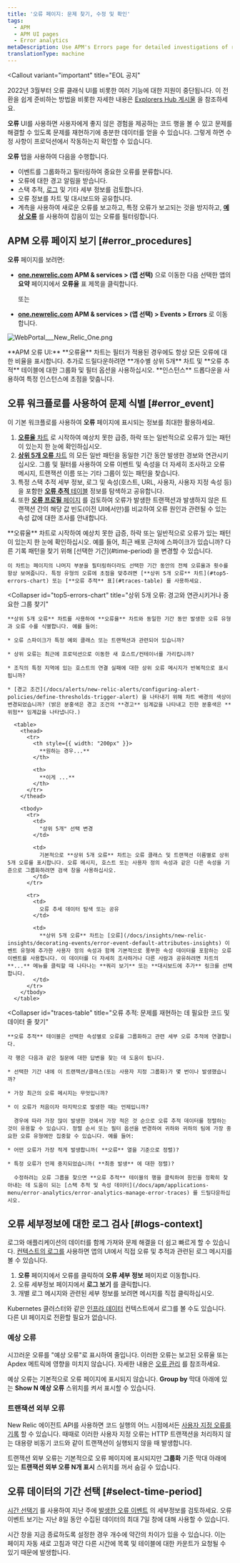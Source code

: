 ```yaml
---
title: '오류 페이지: 문제 찾기, 수정 및 확인'
tags:
  - APM
  - APM UI pages
  - Error analytics
metaDescription: Use APM's Errors page for detailed investigations of reported errors.
translationType: machine
---
```



<Callout
  variant="important"
  title="EOL 공지"
>
  2022년 3월부터 오류 클래식 UI를 비롯한 여러 기능에 대한 지원이 중단됩니다. 이 전환을 쉽게 준비하는 방법을 비롯한 자세한 내용은 [Explorers Hub 게시물](https://discuss.newrelic.com/t/important-upcoming-changes-to-capabilities-and-support-across-errors-classic-labels-service-infrastructure-on-host-snmp-integration-and-inventory-data-in-cloud-integrations/175370) 을 참조하세요.
</Callout>

**오류** UI를 사용하면 사용자에게 좋지 않은 경험을 제공하는 코드 행을 볼 수 있고 문제를 해결할 수 있도록 문제를 재현하기에 충분한 데이터를 얻을 수 있습니다. 그렇게 하면 수정 사항이 프로덕션에서 작동하는지 확인할 수 있습니다.

**오류** 탭을 사용하여 다음을 수행합니다.

* 이벤트를 그룹화하고 필터링하여 중요한 오류를 분류합니다.
* 오류에 대한 경고 알림을 받습니다.
* 스택 추적, [로그](#logs-context) 및 기타 세부 정보를 검토합니다.
* 오류 정보를 차트 및 대시보드와 공유합니다.
* 계측을 사용하여 새로운 오류를 보고하고, 특정 오류가 보고되는 것을 방지하고, [**예상 오류**](#expected-errors) 를 사용하여 잡음이 있는 오류를 필터링합니다.

## APM 오류 페이지 보기 [#error_procedures]

**오류** 페이지를 보려면:

* **[one.newrelic.com](https://one.newrelic.com/all-capabilities) APM & services > (앱 선택)** 으로 이동한 다음 선택한 앱의 **요약** 페이지에서 **오류율** 표 제목을 클릭합니다.

  또는

* **[one.newrelic.com](https://one.newrelic.com/all-capabilities) APM & services > (앱 선택) > Events > Errors** 로 이동합니다.

<img
  title="WebPortal___New_Relic_One.png"
  alt="WebPortal___New_Relic_One.png"
  src={apmWebportal}
/>

<figcaption>
  **APM 오류 UI:** **오류율** 차트는 필터가 적용된 경우에도 항상 모든 오류에 대한 비율을 표시합니다. 추가로 드릴다운하려면 **개수별 상위 5개** 차트 및 **오류 추적** 테이블에 대한 그룹화 및 필터 옵션을 사용하십시오. **인스턴스** 드롭다운을 사용하여 특정 인스턴스에 초점을 맞춥니다.
</figcaption>

## 오류 워크플로를 사용하여 문제 식별 [#error_event]

이 기본 워크플로를 사용하여 **오류** 페이지에 표시되는 정보를 최대한 활용하세요.

1. [**오류율** 차트](#error-rate-chart) 로 시작하여 예상치 못한 급증, 하락 또는 일반적으로 오류가 있는 패턴이 있는지 한 눈에 확인하십시오.
2. [**상위 5개 오류** 차트](#top5-errors-chart) 의 모든 일반 패턴을 동일한 기간 동안 발생한 경보와 연관시키십시오. 그룹 및 필터를 사용하여 오류 이벤트 및 속성을 더 자세히 조사하고 오류 메시지, 트랜잭션 이름 또는 기타 그룹이 있는 패턴을 찾습니다.
3. 특정 스택 추적 세부 정보, 로그 및 속성(호스트, URL, 사용자, 사용자 지정 속성 등)을 포함한 [**오류 추적** 테이블](#traces-table) 정보를 탐색하고 공유합니다.
4. 또한 [**오류 프로필** 페이지](/docs/apm/applications-menu/error-analytics/apm-error-profiles-troubleshoot-trends) 를 검토하여 오류가 발생한 트랜잭션과 발생하지 않은 트랜잭션 간의 해당 값 빈도(이전 UI에서만)를 비교하여 오류 원인과 관련될 수 있는 속성 값에 대한 조사를 안내합니다.

<CollapserGroup>
  <Collapser
    id="error-rate-chart"
    title="오류율 차트: 즉시 패턴 보기"
  >
    **오류율** 차트로 시작하여 예상치 못한 급증, 하락 또는 일반적으로 오류가 있는 패턴이 있는지 한 눈에 확인하십시오. 예를 들어, 최근 배포 근처에 스파이크가 있습니까? 다른 기록 패턴을 찾기 위해 [선택한 기간](#time-period) 을 변경할 수 있습니다.

    이 차트는 페이지의 나머지 부분을 필터링하더라도 선택한 기간 동안의 전체 오류율과 횟수를 항상 보여줍니다. 특정 유형의 오류에 초점을 맞추려면 [**상위 5개 오류** 차트](#top5-errors-chart) 또는 [**오류 추적** 표](#traces-table) 를 사용하세요.
  </Collapser>

  <Collapser
    id="top5-errors-chart"
    title="상위 5개 오류: 경고와 연관시키거나 중요한 그룹 찾기"
  >
    **상위 5개 오류** 차트를 사용하여 **오류율** 차트와 동일한 기간 동안 발생한 오류 유형과 오류 수를 식별합니다. 예를 들어:

    * 오류 스파이크가 특정 예외 클래스 또는 트랜잭션과 관련되어 있습니까?

    * 상위 오류는 최근에 프로덕션으로 이동한 새 호스트/컨테이너를 가리킵니까?

    * 조직의 특정 지역에 있는 호스트의 연결 실패에 대한 상위 오류 메시지가 반복적으로 표시됩니까?

    * [경고 조건](/docs/alerts/new-relic-alerts/configuring-alert-policies/define-thresholds-trigger-alert) 을 나타내기 위해 차트 배경의 색상이 변경되었습니까? (밝은 분홍색은 경고 조건의 **경고** 임계값을 나타내고 진한 분홍색은 **위험** 임계값을 나타냅니다.)

      <table>
        <thead>
          <tr>
            <th style={{ width: "200px" }}>
              **원하는 경우...**
            </th>

            <th>
              **이게 ...**
            </th>
          </tr>
        </thead>

        <tbody>
          <tr>
            <td>
              "상위 5개" 선택 변경
            </td>

            <td>
              기본적으로 **상위 5개 오류** 차트는 오류 클래스 및 트랜잭션 이름별로 상위 5개 오류를 표시합니다. 오류 메시지, 호스트 또는 사용자 정의 속성과 같은 다른 속성을 기준으로 그룹화하려면 검색 창을 사용하십시오.
            </td>
          </tr>

          <tr>
            <td>
              오류 추세 데이터 탐색 또는 공유
            </td>

            <td>
              **상위 5개 오류** 차트는 [오류](/docs/insights/new-relic-insights/decorating-events/error-event-default-attributes-insights) 이벤트 유형에 추가한 사용자 정의 속성과 함께 기본적으로 풍부한 속성 데이터를 포함하는 오류 이벤트를 사용합니다. 이 데이터를 더 자세히 조사하거나 다른 사람과 공유하려면 차트의 **...** 메뉴를 클릭할 때 나타나는 **쿼리 보기** 또는 **대시보드에 추가** 링크를 선택합니다.
            </td>
          </tr>
        </tbody>
      </table>
  </Collapser>

  <Collapser
    id="traces-table"
    title="오류 추적: 문제를 재현하는 데 필요한 코드 및 데이터 줄 찾기"
  >
    **오류 추적** 테이블은 선택한 속성별로 오류를 그룹화하고 관련 세부 오류 추적에 연결합니다.

    각 행은 다음과 같은 질문에 대한 답변을 찾는 데 도움이 됩니다.

    * 선택한 기간 내에 이 트랜잭션/클래스(또는 사용자 지정 그룹화)가 몇 번이나 발생했습니까?

    * 가장 최근의 오류 메시지는 무엇입니까?

    * 이 오류가 처음이자 마지막으로 발생한 때는 언제입니까?

      경우에 따라 가장 많이 발생한 것에서 가장 적은 것 순으로 오류 추적 데이터를 정렬하는 것이 유용할 수 있습니다. 정렬 순서 또는 필터 옵션을 변경하여 귀하와 귀하의 팀에 가장 중요한 오류 유형에만 집중할 수 있습니다. 예를 들어:

    * 어떤 오류가 가장 적게 발생합니까( **오류** 열을 기준으로 정렬)?

    * 특정 오류가 언제 중지되었습니까( **최종 발생** 에 대한 정렬)?

      수정하려는 오류 그룹을 찾으면 **오류 추적** 테이블의 행을 클릭하여 원인을 정확히 찾아내는 데 도움이 되는 [스택 추적 및 속성 데이터](/docs/apm/applications-menu/error-analytics/error-analytics-manage-error-traces) 를 드릴다운하십시오.
  </Collapser>
</CollapserGroup>

## 오류 세부정보에 대한 로그 검사 [#logs-context]

로그와 애플리케이션의 데이터를 함께 가져와 문제 해결을 더 쉽고 빠르게 할 수 있습니다. [컨텍스트의 로그를](/docs/logs/logs-context/configure-logs-context-apm-agents/) 사용하면 앱의 UI에서 직접 오류 및 추적과 관련된 로그 메시지를 볼 수 있습니다.

1. **오류** 페이지에서 오류를 클릭하여 **오류 세부 정보** 페이지로 이동합니다.
2. 오류 세부정보 페이지에서 **로그 보기** 를 클릭합니다.
3. 개별 로그 메시지와 관련된 세부 정보를 보려면 메시지를 직접 클릭하십시오.

Kubernetes 클러스터와 같은 [인프라 데이터](/docs/logs/forward-logs/forward-your-logs-using-infrastructure-agent/) 컨텍스트에서 로그를 볼 수도 있습니다. 다른 UI 페이지로 전환할 필요가 없습니다.

### 예상 오류

시끄러운 오류를 "예상 오류"로 표시하여 줄입니다. 이러한 오류는 보고된 오류율 또는 Apdex 메트릭에 영향을 미치지 않습니다. 자세한 내용은 [오류 관리](/docs/agents/manage-apm-agents/agent-data/manage-errors-apm-collect-ignore-or-mark-expected#expected) 를 참조하세요.

예상 오류는 기본적으로 오류 페이지에 표시되지 않습니다. **Group by** 막대 아래에 있는 **Show N 예상 오류** 스위치를 켜서 표시할 수 있습니다.

### 트랜잭션 외부 오류

New Relic 에이전트 API를 사용하면 코드 실행의 어느 시점에서든 [사용자 지정 오류를 기록](/docs/agents/manage-apm-agents/agent-data/manage-errors-apm-collect-ignore-or-mark-expected#error-collection) 할 수 있습니다. 때때로 이러한 사용자 지정 오류는 HTTP 트랜잭션을 처리하지 않는 대용량 비동기 코드와 같이 트랜잭션이 실행되지 않을 때 발생합니다.

트랜잭션 외부 오류는 기본적으로 오류 페이지에 표시되지만 **그룹화** 기준 막대 아래에 있는 **트랜잭션 외부 오류 N개 표시** 스위치를 꺼서 숨길 수 있습니다.

## 오류 데이터의 기간 선택 [#select-time-period]

[시간 선택기](/docs/new-relic-one/use-new-relic-one/ui-data/basic-ui-features) 를 사용하여 지난 주에 [발생한 오류 이벤트](/docs/insights/insights-data-sources/default-data/apm-default-events-insights) 의 세부정보를 검토하세요. 오류 이벤트 보기는 지난 8일 동안 수집된 데이터의 최대 7일 창에 대해 사용할 수 있습니다.

시간 창을 지금 종료하도록 설정한 경우 개수에 약간의 차이가 있을 수 있습니다. 이는 페이지 자동 새로 고침과 약간 다른 시간에 목록 및 테이블에 대한 카운트가 요청될 수 있기 때문에 발생합니다.